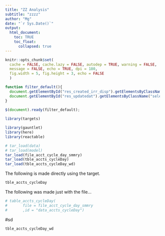 ```yaml
---
title: "ZZ Analysis"
subtitle: "zzzz"
author: "Mg"
date: "`r Sys.Date()`"
output: 
  html_document:
    toc: TRUE
    toc_float:
      collapsed: true
---
```


```r
knitr::opts_chunk$set(
  cache = FALSE, cache.lazy = FALSE, autodep = TRUE, warning = FALSE, 
  message = FALSE, echo = TRUE, dpi = 180,
  fig.width = 5, fig.height = 3, echo = FALSE
  )
```

```js
function filter_default(){
  document.getElementById("res_created_irr_disp").getElementsByClassName("selectized")[0].selectize.setValue("4. Counts greater than 10,000",false) 
  document.getElementById("res_updatedat").getElementsByClassName("selectized")[0].selectize.setValue("4. Counts greater than 10,000",false) 
}
    
$(document).ready(filter_default);
```

```r
library(targets)

library(gauntlet)
library(here)
library(reactable)

```

<!--#source data================================================================
#~~~~~~~~~~~~~~~~~~~~~~~~~~~~~~~~~~~~~~~~~~~~~~~~~~~~~~~~~~~~~~~~~~~~~~~~~~~~~~~
#content in this section should be removed if in production - ok for dev 
#area to upload data with and to perform initial munging
#please add test data here so that others may use/unit test these scripts -->

```r
# tar_load(data)
# tar_load(model)
tar_load(file_acct_cycle_day_smmry)
tar_load(tble_accts_cycleDay)
tar_load(tble_accts_cycleDay_wd)
```

The following is made directly using the target. 
```r
tble_accts_cycleDay
```

The following was made just with the file...
```r
# table_accts_cycleDay(
#       file = file_acct_cycle_day_smmry
#       ,id = "data_accts_cycleDay")
```

#sd
```r
tble_accts_cycleDay_wd
```





